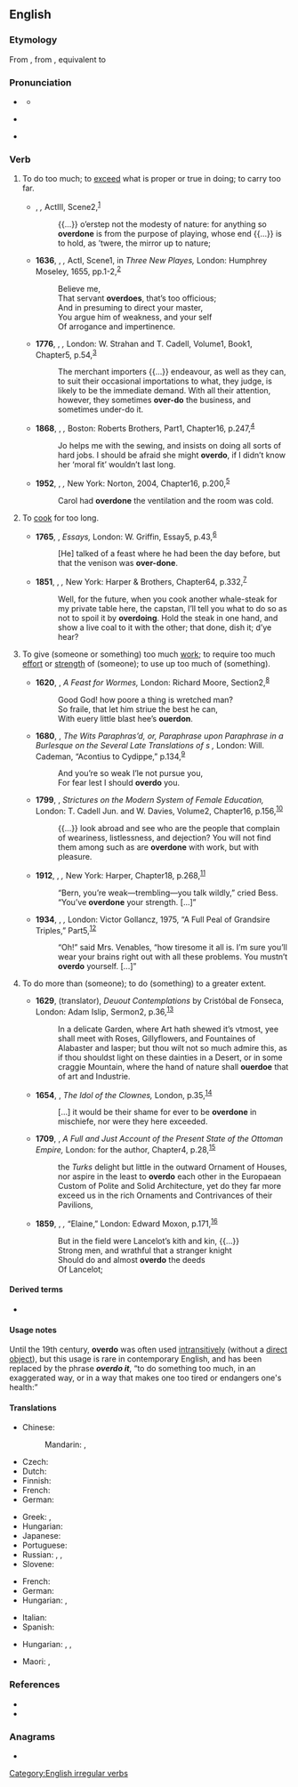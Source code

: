 ==English==

===Etymology===
From {{inh|en|enm|overdon}}, from {{inh|en|ang|oferdōn}}, equivalent to {{af|en|over-|do}}

===Pronunciation===
* {{a|RP}} {{IPA|en|/ˌəʊ.vəˈdu/}}
** {{audio|en|LL-Q1860 (eng)-Vealhurl-overdo.wav|Audio (UK)}}
* {{a|US}} {{IPA|en|/ˌoʊ.vəɹˈdu/}}
* {{homophones|en|overdue}} {{qualifier|US, some dialects}}

===Verb===
{{en-verb|overdoes|overdoing|overdid|overdone}}

# To do too much; to [[exceed]] what is proper or true in doing; to carry too far.
#: {{syn|en|exaggerate}}
#: {{ux|en|I '''overdid''' the sweets during the holidays and put on some weight.}}
#* {{circa|1600}} {{w|William Shakespeare}}, ''{{w|Hamlet}},'' Act{{nbsp}}III, Scene{{nbsp}}2,<sup>[http://www.opensourceshakespeare.org/views/plays/play_view.php?WorkID=hamlet&Scope=entire&pleasewait=1&msg=pl]</sup>
#*: {{...}} o’erstep not the modesty of nature: for anything so '''overdone''' is from the purpose of playing, whose end {{...}} is to hold, as ’twere, the mirror up to nature;
#* '''1636''', {{w|Philip Massinger}}, ''{{w|The Bashful Lover}},''  Act{{nbsp}}I, Scene{{nbsp}}1, in ''Three New Playes,'' London: Humphrey Moseley, 1655, pp.{{nbsp}}1-2,<sup>[http://name.umdl.umich.edu/A50093.0001.001]</sup>
#*: Believe me,
#*: That servant '''overdoes''', that’s too officious;
#*: And in presuming to direct your master,
#*: You argue him of weakness, and your self
#*: Of arrogance and impertinence.
#* '''1776''', {{w|Adam Smith}}, ''{{w|The Wealth of Nations}},'' London: W. Strahan and T. Cadell, Volume{{nbsp}}1, Book{{nbsp}}1, Chapter{{nbsp}}5, p.{{nbsp}}54,<sup>[http://name.umdl.umich.edu/004861571.0001.001]</sup>
#*: The merchant importers {{...}} endeavour, as well as they can, to suit their occasional importations to what, they judge, is likely to be the immediate demand. With all their attention, however, they sometimes '''over-do''' the business, and sometimes under-do it.
#* '''1868''', {{w|Louisa May Alcott}}, ''{{w|Little Women}},'' Boston: Roberts Brothers, Part{{nbsp}}1, Chapter{{nbsp}}16, p.{{nbsp}}247,<sup>[https://archive.org/details/littlewomenormeg01alco/page/246]</sup>
#*:  Jo helps me with the sewing, and insists on doing all sorts of hard jobs. I should be afraid she might '''overdo''', if I didn’t know her ‘moral fit’ wouldn’t last long.
#* '''1952''', {{w|Patricia Highsmith}}, ''{{w|The Price of Salt}},'' New York: Norton, 2004, Chapter{{nbsp}}16, p.{{nbsp}}200,<sup>[https://books.google.ca/books?id=75zOPUSRy6oC&printsec=frontcover#v=onepage&q&f=false]</sup>
#*: Carol had '''overdone''' the ventilation and the room was cold.
# To [[cook]] for too long.
#: {{syn|en|overcook}}
#: {{ant|en|underdo|undercook}}
#: {{ux|en|to '''overdo''' the meat}}
#* '''1765''', {{w|Oliver Goldsmith}}, ''Essays,'' London: W. Griffin, Essay{{nbsp}}5, p.{{nbsp}}43,<sup>[http://name.umdl.umich.edu/004897197.0001.000]</sup>
#*: [He] talked of a feast where he had been the day before, but that the venison was '''over-done'''.
#* '''1851''', {{w|Herman Melville}}, ''{{w|Moby-Dick}},'' New York: Harper & Brothers, Chapter{{nbsp}}64, p.{{nbsp}}332,<sup>[https://archive.org/details/mobydickorwhale01melv/page/331]</sup>
#*: Well, for the future, when you cook another whale-steak for my private table here, the capstan, I’ll tell you what to do so as not to spoil it by '''overdoing'''. Hold the steak in one hand, and show a live coal to it with the other; that done, dish it; d’ye hear?
# To give (someone or something) too much [[work]]; to require too much [[effort]] or [[strength]] of (someone); to use up too much of (something).
#: {{syn|en|overtask|overtax|fatigue|exhaust|wear out}}
#: {{ux|en|to '''overdo''' one’s strength}}
#* '''1620''', {{w|Francis Quarles}}, ''A Feast for Wormes,'' London: Richard Moore, Section{{nbsp}}2,<sup>[http://name.umdl.umich.edu/A10260.0001.001]</sup>
#*: Good God! how poore a thing is wretched man?
#*: So fraile, that let him striue the best he can,
#*: With euery little blast hee’s '''ouerdon'''.
#* '''1680''', {{w|Matthew Stevenson}}, ''The Wits Paraphras’d, or, Paraphrase upon Paraphrase in a Burlesque on the Several Late Translations of {{w|Ovid}}s {{w|Heroides|Epistles}},'' London: Will. Cademan, “Acontius to Cydippe,” p.{{nbsp}}134,<sup>[http://name.umdl.umich.edu/A61492.0001.001]</sup>
#*: And you’re so weak I’le not pursue you,
#*: For fear lest I should '''overdo''' you.
#* '''1799''', {{w|Hannah More}}, ''Strictures on the Modern System of Female Education,'' London: T. Cadell Jun. and W. Davies, Volume{{nbsp}}2, Chapter{{nbsp}}16, p.{{nbsp}}156,<sup>[http://name.umdl.umich.edu/004902140.0001.002]</sup>
#*: {{...}} look abroad and see who are the people that complain of weariness, listlessness, and dejection? You will not find them among such as are '''overdone''' with work, but with pleasure.
#* '''1912''', {{w|Zane Grey}}, ''{{w|Riders of the Purple Sage}},'' New York: Harper, Chapter{{nbsp}}18, p.{{nbsp}}268,<sup>[https://archive.org/details/riderspurplesag01brotgoog/page/n290]</sup>
#*: “Bern, you’re weak—trembling—you talk wildly,” cried Bess. “You’ve '''overdone''' your strength. [...]”
#* '''1934''', {{w|Dorothy L. Sayers}}, ''{{w|The Nine Tailors}},'' London: Victor Gollancz, 1975, “A Full Peal of Grandsire Triples,” Part{{nbsp}}5,<sup>[https://www.fadedpage.com/books/20140327/html.php]</sup>
#*: “Oh!” said Mrs. Venables, “how tiresome it all is. I’m sure you’ll wear your brains right out with all these problems. You mustn’t '''overdo''' yourself. [...]”
# {{lb|en|obsolete}} To do more than (someone); to do (something) to a greater extent.
#: {{syn|en|excel|outdo|surpass}}
#* '''1629''', {{w|James Mabbe}} (translator), ''Deuout Contemplations'' by Cristóbal de Fonseca, London: Adam Islip, Sermon{{nbsp}}2, p.{{nbsp}}36,<sup>[http://name.umdl.umich.edu/A01020.0001.001]</sup>
#*: In a delicate Garden, where Art hath shewed it’s vtmost, yee shall meet with Roses, Gillyflowers, and Fountaines of Alabaster and Iasper; but thou wilt not so much admire this, as if thou shouldst light on these dainties in a Desert, or in some craggie Mountain, where the hand of nature shall '''ouerdoe''' that of art and Industrie.
#* '''1654''', {{w|John Cleveland}}, ''The Idol of the Clownes,'' London, p.{{nbsp}}35,<sup>[http://name.umdl.umich.edu/A33434.0001.001]</sup>
#*: [...] it would be their shame for ever to be '''overdone''' in mischiefe, nor were they here exceeded.
#* '''1709''', {{w|Aaron Hill}}, ''A Full and Just Account of the Present State of the Ottoman Empire,'' London: for the author, Chapter{{nbsp}}4, p.{{nbsp}}28,<sup>[http://name.umdl.umich.edu/004869666.0001.000]</sup>
#*: the ''Turks'' delight but little in the outward Ornament of Houses, nor aspire in the least to '''overdo''' each other in the Europaean Custom of Polite and Solid Architecture, yet do they far more exceed us in the rich Ornaments and Contrivances of their Pavilions,
#* '''1859''', {{w|Alfred, Lord Tennyson}}, ''{{w|Idylls of the King}},'' “Elaine,” London: Edward Moxon, p.{{nbsp}}171,<sup>[https://archive.org/details/idyllsofking00tennrich/page/170]</sup>
#*: But in the field were Lancelot’s kith and kin, {{...}}
#*: Strong men, and wrathful that a stranger knight
#*: Should do and almost '''overdo''' the deeds
#*: Of Lancelot;

====Derived terms====
* {{l|en|overdoer}}

====Usage notes====
Until the 19th century, '''overdo''' was often used [[intransitive]]ly (without a [[direct object]]), but this usage is rare in contemporary English, and has been replaced by the phrase '''''overdo it''''', “to do something too much, in an exaggerated way, or in a way that makes one too tired or endangers one's health:” 
: {{ux|en|I think you’ve '''overdone it''' on the food for this evening—there’s enough here to feed an army!}}
: {{ux|en|I wanted to have all the weeding done today, but I '''overdid it''' and now I’m too tired to go out.}}

====Translations====
{{trans-top|to do too much of something}}
* Chinese:
*: Mandarin: {{t|cmn|[[做]][[得]][[過分]]|sc=Hani}}, {{t|cmn|[[做]][[得]][[过分]]|tr=zuò de guòfèn|sc=Hani}}
* Czech: {{t+|cs|přehnat}}
* Dutch: {{t+|nl|overdrijven}}
* Finnish: {{t+|fi|liioitella}}
* French: {{t|fr|en faire trop}}
* German: {{t+|de|übertreiben}}
{{trans-mid}}
* Greek: {{t+|el|παρακάνω}}, {{t+|el|παραξηλώνω}}
* Hungarian: {{t|hu|túlzásba visz}}
* Japanese: {{t|ja|やり過ぎる|tr=yarisugiru}}
* Portuguese: {{t+|pt|exagerar}}
* Russian: {{t+|ru|перестараться}}, {{t+|ru|переусердствовать}}, {{qualifier|informal}} {{t+|ru|переборщить}}
* Slovene: {{t|sl|pretiravati}}
{{trans-bottom}}

{{trans-top|to cook too much}}
* French: {{t|fr|[[trop]] [[cuire]]}}
* German: {{t|de|[[zu]] [[lange]] [[kochen]]}}
* Hungarian: {{t|hu|túlfőz}}, {{t|hu|túlsüt}}
{{trans-mid}}
* Italian: {{t|it|[[cuocere]] [[troppo]]}}
* Spanish: {{t|es|[[cocer]] [[demasiado]]}}
{{trans-bottom}}

{{trans-top|to fatigue, to exhaust}}
* Hungarian: {{t+|hu|túlhajszol}}, {{t+|hu|agyonhajszol}}, {{t+|hu|kimerít}}
{{trans-mid}}
* Maori: {{t|mi|whakawhēnanau}}, {{t|mi|whakakoio}}
{{trans-bottom}}

===References===
* {{R:Century 1911}}
* {{R:Webster 1913}}

===Anagrams===
* {{anagrams|en|a=deoorv|do over|do-over|doover}}

[[Category:English irregular verbs]]